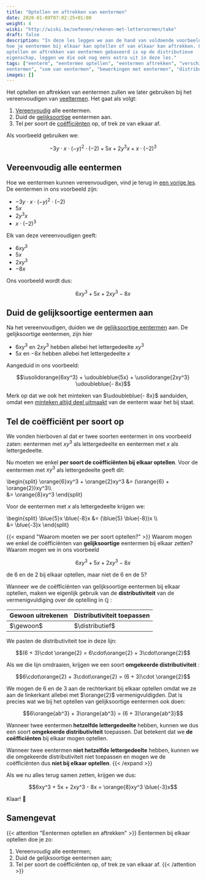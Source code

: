 ```yaml
---
title: "Optellen en aftrekken van eentermen"
date: 2020-01-09T07:02:25+01:00
weight: 4
wiski: "http://wiski.be/oefenen/rekenen-met-lettervormen/take"
draft: false
description: "In deze les leggen we aan de hand van voldoende voorbeelden uit
hoe je eentermen bij elkaar kan optellen of van elkaar kan aftrekken. Omdat het
optellen en aftrekken van eentermen gebaseerd is op de distributieve
eigenschap, leggen we die ook nog eens extra uit in deze les."
tags: ["eenterm", "eentermen optellen", "eentermen aftrekken", "verschil van
eentermen", "som van eentermen", "bewerkingen met eentermen", "distributiviteit"]
images: []
---
```


Het optellen en aftrekken van eentermen zullen we later gebruiken bij het
vereenvoudigen van [veeltermen](../veeltermen). Het gaat als volgt:

1. [Vereenvoudig](vereenvoudigen) alle eentermen.
2. Duid de [gelijksoortige](eenterm#gelijksoortige-eentermen) eentermen aan.
3. Tel per soort de [coëfficiënten](eenterm#coëfficiënt-en-lettergedeelte)
   op, of trek ze van elkaar af.

Als voorbeeld gebruiken we:

$$-3y\cdot x\cdot(-y)^2\cdot (-2) + 5x + 2y^3x + x\cdot (-2)^3$$

## Vereenvoudig alle eentermen

Hoe we eentermen kunnen vereenvoudigen, vind je terug in [een vorige
les](vereenvoudigen). De eentermen in ons voorbeeld zijn:

-   $-3y\cdot x\cdot(-y)^2\cdot (-2)$
-   $5x$
-   $2y^3x$
-   $x\cdot (-2)^3$

Elk van deze vereenvoudigen geeft:

-   $6xy^3$
-   $5x$
-   $2xy^3$
-   $-8x$

Ons voorbeeld wordt dus:

$$6xy^3 + 5x + 2xy^3 - 8x$$

## Duid de gelijksoortige eentermen aan

Na het vereenvoudigen, duiden we de [gelijksoortige
eentermen](eenterm/#gelijksoortige-eentermen) aan. De gelijksoortige
eentermen, zijn hier

-   $6xy^3$ en $2xy^3$ hebben allebei het lettergedeelte $xy^3$
-   $5x$ en $-8x$ hebben allebei het lettergedeelte $x$

Aangeduid in ons voorbeeld:

$$\usolidorange{6xy^3} + \udoubleblue{5x} + \usolidorange{2xy^3} \udoubleblue{- 8x}$$

Merk op dat we ook het minteken van $\udoubleblue{- 8x}$ aanduiden, omdat een
[minteken altijd deel uitmaakt](eenterm/#coëfficiënt-en-lettergedeelte) van
de eenterm waar het bij staat.

## Tel de coëfficiënt per soort op

We vonden hierboven al dat er twee soorten eentermen in ons voorbeeld zaten:
eentermen met $xy^3$ als lettergedeelte en eentermen met $x$ als
lettergedeelte.

Nu moeten we enkel **per soort de coëfficiënten bij elkaar optellen**. Voor de
eentermen met $xy^3$ als lettergedeelte geeft dit:

\begin{split}
\orange{6}xy^3 + \orange{2}xy^3 &= (\orange{6} + \orange{2})xy^3\\\\\
&= \orange{8}xy^3
\end{split}

Voor de eentermen met $x$ als lettergedeelte krijgen we:

\begin{split}
\blue{5}x \blue{-8}x &= (\blue{5} \blue{-8})x \\\\\
&= \blue{-3}x
\end{split}

{{< expand "Waarom moeten we per soort optellen?" >}}
Waarom mogen we enkel de coëfficiënten van **gelijksoortige** eentermen bij
elkaar zetten? Waarom mogen we in ons voorbeeld

$$6xy^3 + 5x + 2xy^3 - 8x$$

de $6$ en de $2$ bij elkaar optellen, maar niet de $6$ en de $5$?

Wanneer we de coëfficiënten van gelijksoortige eentermen bij elkaar optellen,
maken we eigenlijk gebruik van de **distributiviteit** van de vermenigvuldiging
over de optelling in $\mathbb{Q}$ <Mute text="(geldt ook voor $\mathbb{R}$)" />:

$$
\newcommand{\gewoon}{
\begin{split}
    (6 + 3)\cdot 2 &= (9) \cdot 2\\\\\
                   &= 18
\end{split}
}
\newcommand{\distributief}{
\begin{split}
    (6 + 3)\cdot \orange{2} &= 6\cdot\orange{2} + 3\cdot\orange{2}\\\\\
                            &=12 + 6\\\\\
                            &= 18
\end{split}
}
$$

| Gewoon uitrekenen | Distributiviteit toepassen |
| ----------------- | -------------------------- |
| $\gewoon$         | $\distributief$            |

We pasten de distributiviteit toe in deze lijn:

$$(6 + 3)\cdot \orange{2} = 6\cdot\orange{2} + 3\cdot\orange{2}$$

Als we die lijn omdraaien, krijgen we een soort **omgekeerde
distributiviteit** <Mute text='(dit noemen we ook wel "afzonderen")' />:

$$6\cdot\orange{2} + 3\cdot\orange{2} = (6 + 3)\cdot \orange{2}$$

We mogen de $6$ en de $3$ aan de rechterkant bij elkaar optellen omdat we ze
aan de linkerkant allebei met $\orange{2}$ vermenigvuldigden. Dat is precies
wat we bij het optellen van gelijksoortige eentermen ook doen:

$$6\orange{ab^3} + 3\orange{ab^3} = (6 + 3)\orange{ab^3}$$

Wanneer twee eentermen **hetzelfde lettergedeelte** hebben, kunnen we dus een
soort **omgekeerde distributiviteit** toepassen. Dat betekent dat we **de
coëfficiënten** bij elkaar mogen optellen.

Wanneer twee eentermen **niet hetzelfde lettergedeelte** hebben, kunnen we die
omgekeerde distributiviteit niet toepassen en mogen we de coëfficiënten dus
**niet bij elkaar optellen**.
{{< /expand >}}

Als we nu alles terug samen zetten, krijgen we dus:

$$6xy^3 + 5x + 2xy^3 - 8x = \orange{8}xy^3 \blue{-3}x$$

Klaar! 🎉

## Samengevat

{{< attention "Eentermen optellen en aftrekken" >}}
Eentermen bij elkaar optellen doe je zo:

1. Vereenvoudig alle eentermen;
2. Duid de gelijksoortige eentermen aan;
3. Tel per soort de coëfficiënten op, of trek ze van elkaar af.
   {{< /attention >}}
